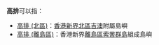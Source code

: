 '''高排'''可以指：
*[[高排_(北區)|高排 (北區)]]：[[香港|香港]][[新界|新界]][[北區_(香港)|北區]][[吉澳|吉澳]]附屬島嶼
*[[高排_(離島區)|高排 (離島區)]]：香港新界[[離島區|離島區]][[索罟群島|索罟群島]]組成島嶼

{{disambig|G|Cat=二字地名消歧义}}